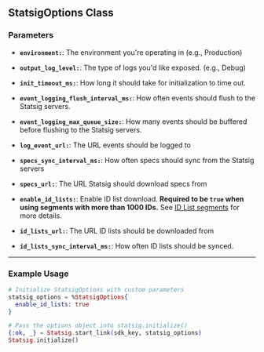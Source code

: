 ## StatsigOptions Class

### Parameters

  - **`environment:`**: 
    The environment you're operating in (e.g., Production)

  - **`output_log_level:`**: 
    The type of logs you'd like exposed. (e.g., Debug)

  - **`init_timeout_ms:`**: 
    How long it should take for initialization to time out.

  - **`event_logging_flush_interval_ms:`**: 
    How often events should flush to the Statsig servers.

  - **`event_logging_max_queue_size:`**: 
    How many events should be buffered before flushing to the Statsig servers.

  - **`log_event_url:`**: 
    The URL events should be logged to

  - **`specs_sync_interval_ms:`**: 
    How often specs should sync from the Statsig servers

  - **`specs_url:`**: 
    The URL Statsig should download specs from

  - **`enable_id_lists:`**: 
    Enable ID list download. **Required to be `true` when using segments with more than 1000 IDs.** See [ID List segments](/segments/add-id-list) for more details.

  - **`id_lists_url:`**: 
    The URL ID lists should be downloaded from

  - **`id_lists_sync_interval_ms:`**: 
    How often ID lists should be synced. 

---

### Example Usage

```elixir
# Initialize StatsigOptions with custom parameters
statsig_options = %StatsigOptions{
  enable_id_lists: true
}

# Pass the options object into statsig.initialize()
{:ok, _} = Statsig.start_link(sdk_key, statsig_options)
Statsig.initialize()
```
